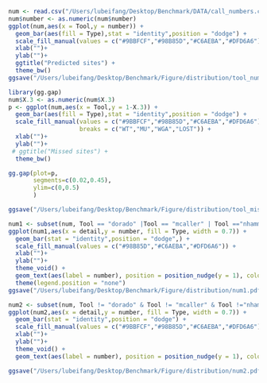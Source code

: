 ```R
num <- read.csv("/Users/lubeifang/Desktop/Benchmark/DATA/call_numbers.csv")
num$number <- as.numeric(num$number)
ggplot(num,aes(x = Tool,y = number)) + 
  geom_bar(aes(fill = Type),stat = "identity",position = "dodge") +
  scale_fill_manual(values = c("#9BBFCF","#98B85D","#C6AEBA","#DFD6A6")) +
  xlab("")+
  ylab("")+
  ggtitle("Predicted sites") +
  theme_bw()
ggsave("/Users/lubeifang/Desktop/Benchmark/Figure/distribution/tool_num_percentage.pdf",width = 9, height = 3)

library(gg.gap)
num$X.3 <- as.numeric(num$X.3)
p <- ggplot(num,aes(x = Tool,y = 1-X.3)) + 
  geom_bar(aes(fill = Type),stat = "identity",position = "dodge") +
  scale_fill_manual(values = c("#9BBFCF","#98B85D","#C6AEBA","#DFD6A6"),
                    breaks = c("WT","MU","WGA","LOST")) +
  xlab("")+
  ylab("")+
 # ggtitle("Missed sites") +
  theme_bw()

gg.gap(plot=p,
       segments=c(0.02,0.45),
       ylim=c(0,0.5)
       )

ggsave("/Users/lubeifang/Desktop/Benchmark/Figure/distribution/tool_missed_num.pdf",width = 9, height = 4)
```

```R
num1 <- subset(num, Tool == "dorado" |Tool == "mcaller" | Tool =="nhammerhead" | Tool =="tombo_denovo")
ggplot(num1,aes(x = detail,y = number, fill = Type, width = 0.7)) + 
  geom_bar(stat = "identity",position = "dodge",) +
  scale_fill_manual(values = c("#98B85D","#C6AEBA","#DFD6A6")) +
  xlab("")+
  ylab("")+
  theme_void() +
  geom_text(aes(label = number), position = position_nudge(y = 1), color = "black", size = 4, angle = 45) +
  theme(legend.position = "none")
ggsave("/Users/lubeifang/Desktop/Benchmark/Figure/distribution/num1.pdf",width = 5, height = 4)

num2 <- subset(num, Tool != "dorado" & Tool != "mcaller" & Tool !="nhammerhead" & Tool !="tombo_denovo")
ggplot(num2,aes(x = detail,y = number, fill = Type, width = 0.7)) + 
  geom_bar(stat = "identity",position = "dodge") +
  scale_fill_manual(values = c("#9BBFCF","#98B85D","#C6AEBA","#DFD6A6")) +
  xlab("")+
  ylab("")+
  theme_void() +
  geom_text(aes(label = number), position = position_nudge(y = 1), color = "black", size = 4, angle = 45) 

ggsave("/Users/lubeifang/Desktop/Benchmark/Figure/distribution/num2.pdf",width = 6, height = 4)
```
